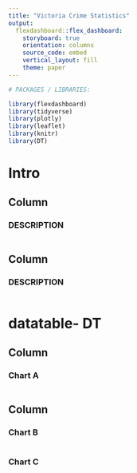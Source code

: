 ```yaml
---
title: "Victoria Crime Statistics"
output: 
  flexdashboard::flex_dashboard:
    storyboard: true
    orientation: columns
    source_code: embed
    vertical_layout: fill
    theme: paper
---
```


```r

# PACKAGES / LIBRARIES:

library(flexdashboard)
library(tidyverse)
library(plotly)
library(leaflet)
library(knitr)
library(DT)

```

Intro
===========================================================================

Column {data-width=300}
---------------------------------------------------------------------------

### DESCRIPTION

```r

```


Column 
---------------------------------------------------------------------------

### DESCRIPTION


```r

```


datatable- DT
====================================================================================

Column {data-width=650}
-----------------------------------------------------------------------

### Chart A

```r

```


Column {data-width=350}
-----------------------------------------------------------------------

### Chart B

```r

```

### Chart C

```r

```



